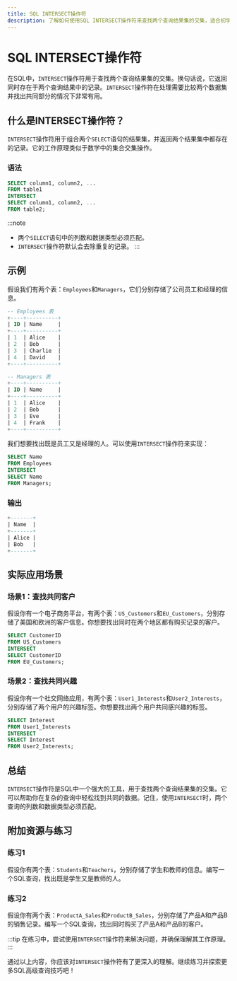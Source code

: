 ```yaml
---
title: SQL INTERSECT操作符
description: 了解如何使用SQL INTERSECT操作符来查找两个查询结果集的交集，适合初学者学习的高级查询技巧。
---
```


# SQL INTERSECT操作符

在SQL中，`INTERSECT`操作符用于查找两个查询结果集的交集。换句话说，它返回同时存在于两个查询结果中的记录。`INTERSECT`操作符在处理需要比较两个数据集并找出共同部分的情况下非常有用。

## 什么是INTERSECT操作符？

`INTERSECT`操作符用于组合两个`SELECT`语句的结果集，并返回两个结果集中都存在的记录。它的工作原理类似于数学中的集合交集操作。

### 语法

```sql
SELECT column1, column2, ...
FROM table1
INTERSECT
SELECT column1, column2, ...
FROM table2;
```

:::note
- 两个`SELECT`语句中的列数和数据类型必须匹配。
- `INTERSECT`操作符默认会去除重复的记录。
:::

## 示例

假设我们有两个表：`Employees`和`Managers`，它们分别存储了公司员工和经理的信息。

```sql
-- Employees 表
+----+----------+
| ID | Name     |
+----+----------+
| 1  | Alice    |
| 2  | Bob      |
| 3  | Charlie  |
| 4  | David    |
+----+----------+

-- Managers 表
+----+----------+
| ID | Name     |
+----+----------+
| 1  | Alice    |
| 2  | Bob      |
| 3  | Eve      |
| 4  | Frank    |
+----+----------+
```

我们想要找出既是员工又是经理的人。可以使用`INTERSECT`操作符来实现：

```sql
SELECT Name
FROM Employees
INTERSECT
SELECT Name
FROM Managers;
```

### 输出

```sql
+-------+
| Name  |
+-------+
| Alice |
| Bob   |
+-------+
```

## 实际应用场景

### 场景1：查找共同客户

假设你有一个电子商务平台，有两个表：`US_Customers`和`EU_Customers`，分别存储了美国和欧洲的客户信息。你想要找出同时在两个地区都有购买记录的客户。

```sql
SELECT CustomerID
FROM US_Customers
INTERSECT
SELECT CustomerID
FROM EU_Customers;
```

### 场景2：查找共同兴趣

假设你有一个社交网络应用，有两个表：`User1_Interests`和`User2_Interests`，分别存储了两个用户的兴趣标签。你想要找出两个用户共同感兴趣的标签。

```sql
SELECT Interest
FROM User1_Interests
INTERSECT
SELECT Interest
FROM User2_Interests;
```

## 总结

`INTERSECT`操作符是SQL中一个强大的工具，用于查找两个查询结果集的交集。它可以帮助你在复杂的查询中轻松找到共同的数据。记住，使用`INTERSECT`时，两个查询的列数和数据类型必须匹配。

## 附加资源与练习

### 练习1

假设你有两个表：`Students`和`Teachers`，分别存储了学生和教师的信息。编写一个SQL查询，找出既是学生又是教师的人。

### 练习2

假设你有两个表：`ProductA_Sales`和`ProductB_Sales`，分别存储了产品A和产品B的销售记录。编写一个SQL查询，找出同时购买了产品A和产品B的客户。

:::tip
在练习中，尝试使用`INTERSECT`操作符来解决问题，并确保理解其工作原理。
:::

通过以上内容，你应该对`INTERSECT`操作符有了更深入的理解。继续练习并探索更多SQL高级查询技巧吧！
